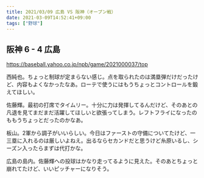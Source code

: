 ```yaml
---
title: 2021/03/09 広島 VS 阪神（オープン戦）
date: 2021-03-09T14:52:41+09:00
tags: ["野球"]
---
```


## 阪神 6 - 4 広島

https://baseball.yahoo.co.jp/npb/game/2021000037/top

西純也。ちょっと制球が定まらない感じ。点を取られたのは満塁弾だけだったけど、内容もよくなかったなあ。ローテで使うにはもうちょっとコントロールを鍛えてほしい。

佐藤輝。最初の打席でタイムリー。十分に力は発揮してるんだけど、そのあとの凡退を見てまだまだ活躍してほしいと欲張ってしまう。レフトフライになったのももうちょっとだったのかなあ。

板山。2軍から調子がいいらしい。今日はファーストの守備についてたけど、一三塁に入れるのは厳しいよねえ。出るならセカンドだと思うけど糸原いるし、シーズン入ったらまずは代打かな。

広島の島内。佐藤輝への投球はかなり走ってるように見えた。そのあとちょっと崩れてたけど、いいピッチャーになりそう。